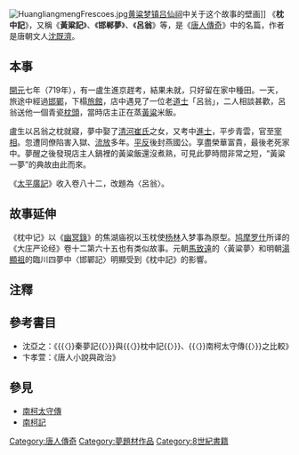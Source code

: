 [[File:HuangliangmengFrescoes.jpg|right]][[黄粱梦镇|黄粱梦镇]][[吕仙祠|吕仙祠]]中关于这个故事的壁画]]
《'''枕中記'''》，又稱《'''黃粱記'''》、《'''邯郸夢'''》、《'''呂翁'''》等，是《[[唐人傳奇|唐人傳奇]]》中的名篇，作者是唐朝文人[[沈既濟|沈既濟]]。

== 本事 ==
[[開元|開元]]七年（719年），有一盧生進京趕考，結果未就，只好留在家中種田。一天，旅途中經過[[邯鄲|邯鄲]]，下榻[[旅館|旅館]]，店中遇見了一位老[[道士|道士]]「呂翁」，二人相談甚歡，呂翁送他一個青瓷[[枕頭|枕頭]]，當時店主正在蒸[[黃粱|黃粱]]米飯。

盧生以呂翁之枕就寢，夢中娶了[[清河崔氏|清河崔氏]]之女，又考中[[進士|進士]]，平步青雲，官至[[宰相|宰相]]。忽遭同僚陷害入獄、[[流放|流放]]多年。[[平反|平反]]後封燕國公。享盡榮華富貴，最後老死家中。夢醒之後發現店主人鍋裡的黃粱飯還沒煮熟，可見此夢時間非常之短，“黃粱一夢”的典故由此而來。

《[[太平廣記|太平廣記]]》收入卷八十二，改題為〈呂翁〉。

== 故事延伸 ==
《枕中记》以《[[幽冥錄|幽冥錄]]》的焦湖庙祝以玉枕使[[杨林|杨林]]入梦事為原型{{notetag|《[[搜神记|搜神记]]》的〈焦湖廟巫〉，又載於[[劉義慶|劉義慶]]的《[[幽明錄|幽明錄]]·楊林》}}。[[鸠摩罗什|鸠摩罗什]]所译的《大庄严论经》卷十二第六十五也有类似故事。元朝[[馬致遠|馬致遠]]的〈黃粱夢〉和明朝[[湯顯祖|湯顯祖]]的臨川四夢中〈邯鄲記〉明顯受到《枕中記》的影響。

== 注釋 ==
{{Notefoot}}

==參考書目==
{{reflist}}
* 沈亞之：《{{〈}}秦夢記{{〉}}與{{〈}}枕中記{{〉}}、{{〈}}南柯太守傳{{〉}}之比較》
* 卞孝萱：《唐人小說與政治》
{{refend}}

== 參見 ==
{{wikisource}}
*[[南柯太守傳|南柯太守傳]]
*[[南柯記|南柯記]]

[[Category:唐人傳奇|Category:唐人傳奇]]
[[Category:夢題材作品|Category:夢題材作品]]
[[Category:8世紀書籍|Category:8世紀書籍]]